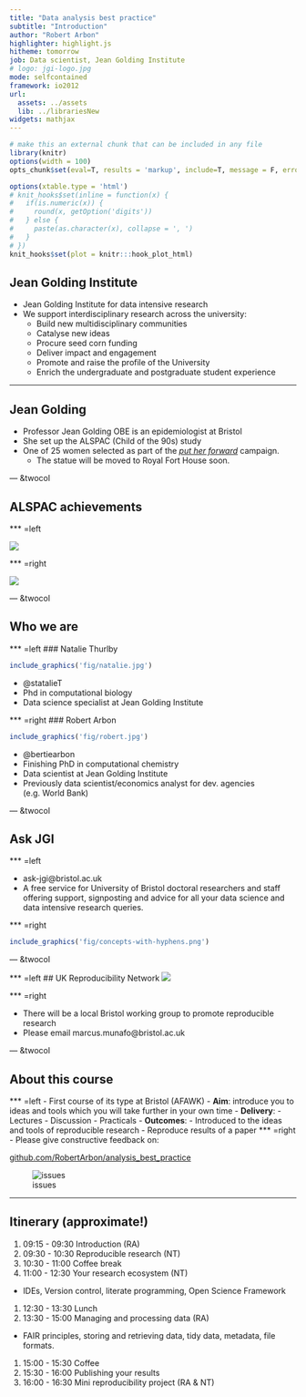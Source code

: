 ```yaml
---
title: "Data analysis best practice"
subtitle: "Introduction"
author: "Robert Arbon"
highlighter: highlight.js
hitheme: tomorrow
job: Data scientist, Jean Golding Institute
# logo: jgi-logo.jpg
mode: selfcontained
framework: io2012
url:
  assets: ../assets
  lib: ../librariesNew
widgets: mathjax
---
```


```r
# make this an external chunk that can be included in any file
library(knitr)
options(width = 100)
opts_chunk$set(eval=T, results = 'markup', include=T, message = F, error = F, warning = F, comment = NA, fig.align = 'center', dpi = 100, tidy = F, cache.path = '.cache/', fig.path = 'fig/')

options(xtable.type = 'html')
# knit_hooks$set(inline = function(x) {
#   if(is.numeric(x)) {
#     round(x, getOption('digits'))
#   } else {
#     paste(as.character(x), collapse = ', ')
#   }
# })
knit_hooks$set(plot = knitr:::hook_plot_html)
```


## Jean Golding Institute

* Jean Golding Institute for data intensive research
* We support interdisciplinary research across the university:
  * Build new multidisciplinary communities
  * Catalyse new ideas
  * Procure seed corn funding
  * Deliver impact and engagement
  * Promote and raise the profile of the University
  * Enrich the undergraduate and postgraduate student experience

---

## Jean Golding

* Professor Jean Golding OBE is an epidemiologist at Bristol
* She set up the ALSPAC (Child of the 90s) study
* One of 25 women selected as part of the [*put her forward*](http://putherforward.com) campaign. 
  * The statue will be moved to Royal Fort House soon. 

--- &twocol

## ALSPAC achievements 

   
*** =left
    
![](fig/backs.png)
    
*** =right

![](fig/asthma.png)

--- &twocol

## Who we are

*** =left
### Natalie Thurlby 
```r
include_graphics('fig/natalie.jpg')
```
- @statalieT
- Phd in computational biology
- Data science specialist at Jean Golding Institute


*** =right
### Robert Arbon
```r
include_graphics('fig/robert.jpg')
```
- @bertiearbon
- Finishing PhD in computational chemistry 
- Data scientist at Jean Golding Institute
- Previously data scientist/economics analyst for dev. agencies (e.g. World Bank)

--- &twocol

## Ask JGI

*** =left

- ask-jgi@bristol.ac.uk
- A free service for University of Bristol doctoral researchers and staff offering support, signposting and advice for all your data science and data intensive research queries.

*** =right

```r
include_graphics('fig/concepts-with-hyphens.png')
```

--- &twocol

*** =left
## UK Reproducibility Network
![](fig/ukrn-logo.jpg)

*** =right

* There will be a local Bristol working group to promote reproducible research
* Please email  marcus.munafo@bristol.ac.uk

--- &twocol

## About this course

*** =left
- First course of its type at Bristol (AFAWK)
- **Aim**: introduce you to ideas and tools which you will take further in your own time
- **Delivery**:
  - Lectures
  - Discussion
  - Practicals
- **Outcomes**:
  - Introduced to the ideas and tools of reproducible research
  - Reproduce results of a paper 
*** =right  
- Please give constructive feedback on:

[github.com/RobertArbon/analysis_best_practice](https://github.com/RobertArbon/analysis_best_practice)


![issues](fig/gihutb-issues.png)

---

## Itinerary (approximate!)

1. 09:15 - 09:30 Introduction (RA)
1. 09:30 - 10:30 Reproducible research (NT)
1. 10:30 - 11:00 Coffee break
1. 11:00 - 12:30 Your research ecosystem (NT)
  * IDEs, Version control, literate programming, Open Science Framework
1. 12:30 - 13:30 Lunch
1. 13:30 - 15:00 Managing and processing data (RA)
  * FAIR principles, storing and retrieving data, tidy data, metadata, file formats. 
1. 15:00 - 15:30 Coffee
1. 15:30 - 16:00 Publishing your results
1. 16:00 - 16:30 Mini reproducibility project (RA & NT)

